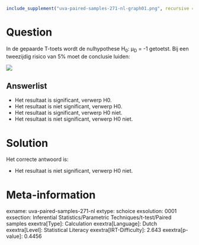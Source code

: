 ```r
include_supplement("uva-paired-samples-271-nl-graph01.png", recursive = TRUE)
```

Question
========

In de gepaarde T-toets wordt de nulhypothese H~0~: μ~D~ = -1 getoetst.
Bij een tweezijdig risico van 5% moet de conclusie luiden:


![](uva-paired-samples-271-nl-graph01.png)

Answerlist
----------

* Het resultaat is significant, verwerp H0.
* Het resultaat is niet significant, verwerp H0.
* Het resultaat is significant, verwerp H0 niet.
* Het resultaat is niet significant, verwerp H0 niet.

Solution
========

Het correcte antwoord is: 

* Het resultaat is niet significant, verwerp H0 niet.

Meta-information
================
exname: uva-paired-samples-271-nl
extype: schoice
exsolution: 0001
exsection: Inferential Statistics/Parametric Techniques/t-test/Paired samples
exextra[Type]: Calculation
exextra[Language]: Dutch
exextra[Level]: Statistical Literacy
exextra[IRT-Difficulty]: 2.643
exextra[p-value]: 0.4456
